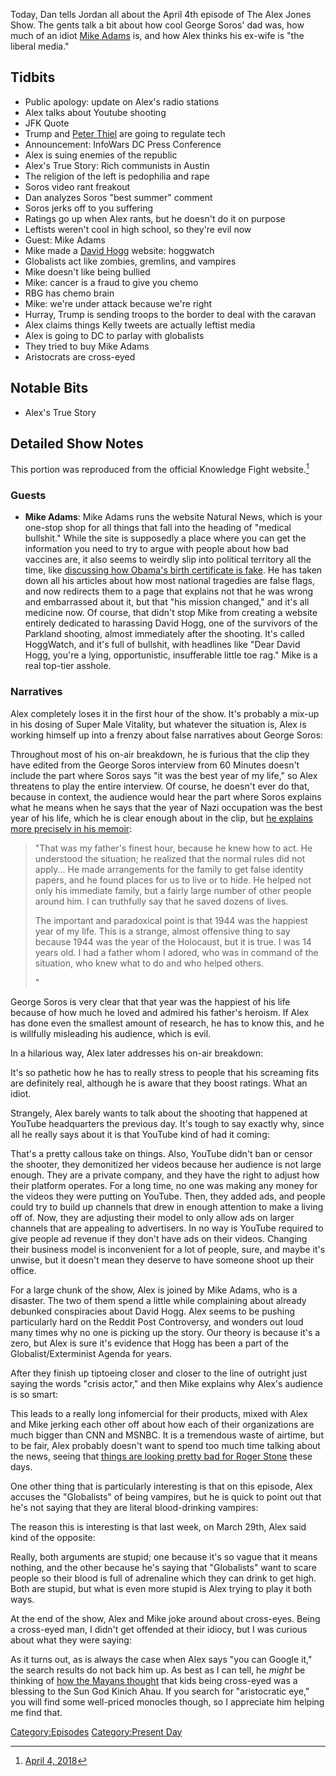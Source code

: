 {{DEFAULTSORT:
    #_EPISODE_0146:April 4, 2018
}}{{Episode
    | title           = April 4, 2018
    | caption         = Listen to this episode on [https://knowledgefight.libsyn.com/knowledge-fight-april-4-2018 Libsyn] [https://open.spotify.com/episode/6VlSEr1erX8UujZPECMZZT Spotify], Read the [[Transcript/146: April 4, 2018|Unofficial Transcript]]
    | episodeNumber   = 146
    | length          = 01:52:15
    | airDate         = April 6, 2018
    | coverageDate    = April 4, 2018
    | episodeType     = [[:Category:Present Day|Present Day]]
    | appearance      = [[Peter Thiel]], [[George Soros]], [[Mike Adams]], [[David Hogg]], [[Ruth Bader Ginsburg]], [[Kelly Jones]]
    | beverage        = White Claw
    | previousEpisode = [[145: April 2, 2018]]
    | nextEpisode     = [[147: Aaron Russo]]
}}

{{Stub}}

Today, Dan tells Jordan all about the April 4th episode of The Alex Jones Show. The gents talk a bit about how cool George Soros' dad was, how much of an idiot [[Mike Adams]] is, and how Alex thinks his ex-wife is "the liberal media."

==Tidbits==

*Public apology: update on Alex's radio stations
*Alex talks about Youtube shooting
*JFK Quote
*Trump and [[Peter Thiel]] are going to regulate tech
*Announcement: InfoWars DC Press Conference
*Alex is suing enemies of the republic
*Alex's True Story: Rich communists in Austin
*The religion of the left is pedophilia and rape
*Soros video rant freakout
*Dan analyzes Soros "best summer" comment
*Soros jerks off to you suffering
*Ratings go up when Alex rants, but he doesn't do it on purpose
*Leftists weren't cool in high school, so they're evil now
*Guest: Mike Adams
*Mike made a [[David Hogg]] website: hoggwatch
*Globalists act like zombies, gremlins, and vampires
*Mike doesn't like being bullied
*Mike: cancer is a fraud to give you chemo
*RBG has chemo brain
*Mike: we're under attack because we're right
*Hurray, Trump is sending troops to the border to deal with the caravan
*Alex claims things Kelly tweets are actually leftist media
*Alex is going to DC to parlay with globalists
*They tried to buy Mike Adams
*Aristocrats are cross-eyed

==Notable Bits==

*Alex's True Story

==Detailed Show Notes==

This portion was reproduced from the official Knowledge Fight website.<ref>[https://knowledgefight.com/the-past/2018/4/4/april-4-2018 April 4, 2018]</ref>

===Guests===

*'''Mike Adams''': Mike Adams runs the website Natural News, which is your one-stop shop for all things that fall into the heading of "medical bullshit." While the site is supposedly a place where you can get the information you need to try to argue with people about how bad vaccines are, it also seems to weirdly slip into political territory all the time, like [https://web.archive.org/web/20110430220951/http://www.naturalnews.com/032217_Obama_birth_certificate.html discussing how Obama's birth certificate is fake]. He has taken down all his articles about how most national tragedies are false flags, and now redirects them to a page that explains not that he was wrong and embarrassed about it, but that "his mission changed," and it's all medicine now. Of course, that didn't stop Mike from creating a website entirely dedicated to harassing David Hogg, one of the survivors of the Parkland shooting, almost immediately after the shooting. It's called HoggWatch, and it's full of bullshit, with headlines like "Dear David Hogg, you're a lying, opportunistic, insufferable little toe rag." Mike is a real top-tier asshole.

===Narratives===

Alex completely loses it in the first hour of the show. It's probably a mix-up in his dosing of Super Male Vitality, but whatever the situation is, Alex is working himself up into a frenzy about false narratives about George Soros:

Throughout most of his on-air breakdown, he is furious that the clip they have edited from the George Soros interview from 60 Minutes doesn't include the part where Soros says "it was the best year of my life," so Alex threatens to play the entire interview. Of course, he doesn't ever do that, because in context, the audience would hear the part where Soros explains what he means when he says that the year of Nazi occupation was the best year of his life, which he is clear enough about in the clip, but [https://www.georgesoros.com/wp-content/uploads/2017/10/soros_on_soros-chap-2-2017_10_05.pdf he explains more precisely in his memoir]:

<blockquote>"That was my father's finest hour, because he knew how to act. He understood the situation; he realized that the normal rules did not apply... He made arrangements for the family to get false identity papers, and he found places for us to live or to hide. He helped not only his immediate family, but a fairly large number of other people around him. I can truthfully say that he saved dozens of lives.

The important and paradoxical point is that 1944 was the happiest year of my life. This is a strange, almost offensive thing to say because 1944 was the year of the Holocaust, but it is true. I was 14 years old. I had a father whom I adored, who was in command of the situation, who knew what to do and who helped others.

"</blockquote>

George Soros is very clear that that year was the happiest of his life because of how much he loved and admired his father's heroism. If Alex has done even the smallest amount of research, he has to know this, and he is willfully misleading his audience, which is evil.

In a hilarious way, Alex later addresses his on-air breakdown:

It's so pathetic how he has to really stress to people that his screaming fits are definitely real, although he is aware that they boost ratings. What an idiot.

Strangely, Alex barely wants to talk about the shooting that happened at YouTube headquarters the previous day. It's tough to say exactly why, since all he really says about it is that YouTube kind of had it coming:

That's a pretty callous take on things. Also, YouTube didn't ban or censor the shooter, they demonitized her videos because her audience is not large enough. They are a private company, and they have the right to adjust how their platform operates. For a long time, no one was making any money for the videos they were putting on YouTube. Then, they added ads, and people could try to build up channels that drew in enough attention to make a living off of. Now, they are adjusting their model to only allow ads on larger channels that are appealing to advertisers. In no way is YouTube required to give people ad revenue if they don't have ads on their videos. Changing their business model is inconvenient for a lot of people, sure, and maybe it's unwise, but it doesn't mean they deserve to have someone shoot up their office.

For a large chunk of the show, Alex is joined by Mike Adams, who is a disaster. The two of them spend a little while complaining about already debunked conspiracies about David Hogg. Alex seems to be pushing particularly hard on the Reddit Post Controversy, and wonders out loud many times why no one is picking up the story. Our theory is because it's a zero, but Alex is sure it's evidence that Hogg has been a part of the Globalist/Exterminist Agenda for years.

After they finish up tiptoeing closer and closer to the line of outright just saying the words "crisis actor," and then Mike explains why Alex's audience is so smart:

This leads to a really long infomercial for their products, mixed with Alex and Mike jerking each other off about how each of their organizations are much bigger than CNN and MSNBC. It is a tremendous waste of airtime, but to be fair, Alex probably doesn't want to spend too much time talking about the news, seeing that [https://www.cnn.com/2018/04/04/politics/roger-stone-julian-assange-email-wikileaks/index.html things are looking pretty bad for Roger Stone] these days.

One other thing that is particularly interesting is that on this episode, Alex accuses the "Globalists" of being vampires, but he is quick to point out that he's not saying that they are literal blood-drinking vampires:

The reason this is interesting is that last week, on March 29th, Alex said kind of the opposite:

Really, both arguments are stupid; one because it's so vague that it means nothing, and the other because he's saying that "Globalists" want to scare people so their blood is full of adrenaline which they can drink to get high. Both are stupid, but what is even more stupid is Alex trying to play it both ways.

At the end of the show, Alex and Mike joke around about cross-eyes. Being a cross-eyed man, I didn't get offended at their idiocy, but I was curious about what they were saying:

As it turns out, as is always the case when Alex says "you can Google it," the search results do not back him up. As best as I can tell, he ''might'' be thinking of [http://readicon.com/maya-cross-eyed/ how the Mayans thought] that kids being cross-eyed was a blessing to the Sun God Kinich Ahau. If you search for "aristocratic eye," you will find some well-priced monocles though, so I appreciate him helping me find that.

[[Category:Episodes]]
[[Category:Present Day]]
